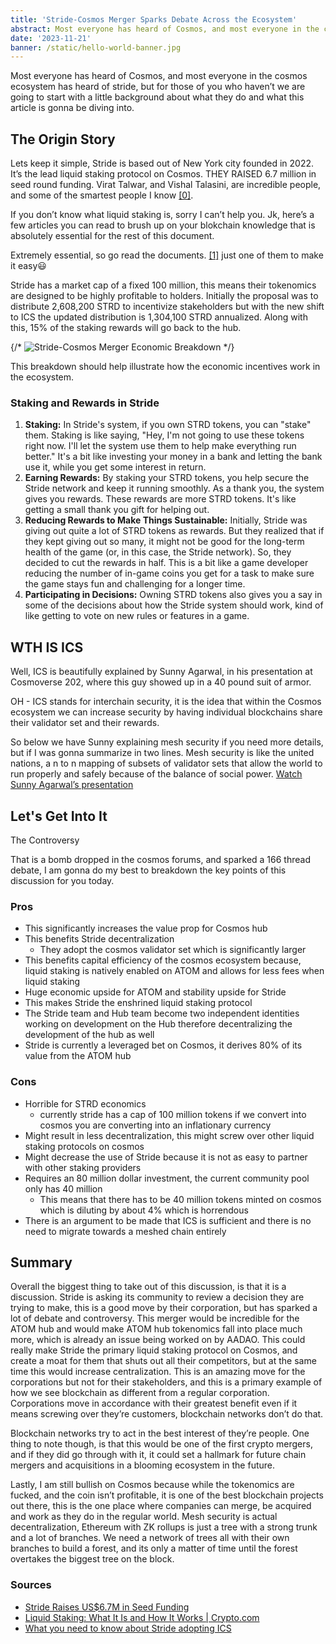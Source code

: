 ```yaml
---
title: 'Stride-Cosmos Merger Sparks Debate Across the Ecosystem'
abstract: Most everyone has heard of Cosmos, and most everyone in the cosmos ecosystem has heard of stride, but for those of you who haven’t we are going to start with a little background about what they do and what this article is gonna be diving into.
date: '2023-11-21'
banner: /static/hello-world-banner.jpg
---
```


Most everyone has heard of Cosmos, and most everyone in the cosmos ecosystem has heard of stride, but for those of you who haven’t we are going to start with a little background about what they do and what this article is gonna be diving into.

## The Origin Story

Lets keep it simple, Stride is based out of New York city founded in 2022. It’s the lead liquid staking protocol on Cosmos. THEY RAISED 6.7 million in seed round funding. Virat Talwar, and Vishal Talasini, are incredible people, and some of the smartest people I know [[0]](https://www.notion.so/Stride-Cosmos-Merger-Sparks-Debate-Across-the-ecosystem-c6176c10006a4415804b58743b8fc181?pvs=21).

If you don’t know what liquid staking is, sorry I can’t help you. Jk, here’s a few articles you can read to brush up on your blokchain knowledge that is absolutely essential for the rest of this document.

Extremely essential, so go read the documents. [[1]](https://www.notion.so/Stride-Cosmos-Merger-Sparks-Debate-Across-the-ecosystem-c6176c10006a4415804b58743b8fc181?pvs=21) just one of them to make it easy😃

Stride has a market cap of a fixed 100 million, this means their tokenomics are designed to be highly profitable to holders. Initially the proposal was to distribute 2,608,200 STRD to incentivize stakeholders but with the new shift to ICS the updated distribution is 1,304,100 STRD annualized. Along with this, 15% of the staking rewards will go back to the hub.

{/* ![Stride-Cosmos Merger Economic Breakdown](./stride-cosmos-merger-economic-breakdown.png) */}

This breakdown should help illustrate how the economic incentives work in the ecosystem.

### Staking and Rewards in Stride

1. **Staking:** In Stride's system, if you own STRD tokens, you can "stake" them. Staking is like saying, "Hey, I'm not going to use these tokens right now. I'll let the system use them to help make everything run better." It's a bit like investing your money in a bank and letting the bank use it, while you get some interest in return.
2. **Earning Rewards:** By staking your STRD tokens, you help secure the Stride network and keep it running smoothly. As a thank you, the system gives you rewards. These rewards are more STRD tokens. It's like getting a small thank you gift for helping out.
3. **Reducing Rewards to Make Things Sustainable:** Initially, Stride was giving out quite a lot of STRD tokens as rewards. But they realized that if they kept giving out so many, it might not be good for the long-term health of the game (or, in this case, the Stride network). So, they decided to cut the rewards in half. This is a bit like a game developer reducing the number of in-game coins you get for a task to make sure the game stays fun and challenging for a longer time.
4. **Participating in Decisions:** Owning STRD tokens also gives you a say in some of the decisions about how the Stride system should work, kind of like getting to vote on new rules or features in a game.

## WTH IS ICS

Well, ICS is beautifully explained by Sunny Agarwal, in his presentation at Cosmoverse 202, where this guy showed up in a 40 pound suit of armor.

OH - ICS stands for interchain security, it is the idea that within the Cosmos ecosystem we can increase security by having individual blockchains share their validator set and their rewards.

So below we have Sunny explaining mesh security if you need more details, but if I was gonna summarize in two lines. Mesh security is like the united nations, a n to n mapping of subsets of validator sets that allow the world to run properly and safely because of the balance of social power.
[Watch Sunny Agarwal’s presentation](https://youtu.be/uzyBUlVTbAk)

## Let's Get Into It

The Controversy

That is a bomb dropped in the cosmos forums, and sparked a 166 thread debate, I am gonna do my best to breakdown the key points of this discussion for you today.

### Pros

- This significantly increases the value prop for Cosmos hub
- This benefits Stride decentralization
  - They adopt the cosmos validator set which is significantly larger
- This benefits capital efficiency of the cosmos ecosystem because, liquid staking is natively enabled on ATOM and allows for less fees when liquid staking
- Huge economic upside for ATOM and stability upside for Stride
- This makes Stride the enshrined liquid staking protocol
- The Stride team and Hub team become two independent identities working on development on the Hub therefore decentralizing the development of the hub as well
- Stride is currently a leveraged bet on Cosmos, it derives 80% of its value from the ATOM hub

### Cons

- Horrible for STRD economics
  - currently stride has a cap of 100 million tokens if we convert into cosmos you are converting into an inflationary currency
- Might result in less decentralization, this might screw over other liquid staking protocols on cosmos
- Might decrease the use of Stride because it is not as easy to partner with other staking providers
- Requires an 80 million dollar investment, the current community pool only has 40 million
  - This means that there has to be 40 million tokens minted on cosmos which is diluting by about 4% which is horrendous
- There is an argument to be made that ICS is sufficient and there is no need to migrate towards a meshed chain entirely

## Summary

Overall the biggest thing to take out of this discussion, is that it is a discussion. Stride is asking its community to review a decision they are trying to make, this is a good move by their corporation, but has sparked a lot of debate and controversy. This merger would be incredible for the ATOM hub and would make ATOM hub tokenomics fall into place much more, which is already an issue being worked on by AADAO. This could really make Stride the primary liquid staking protocol on Cosmos, and create a moat for them that shuts out all their competitors, but at the same time this would increase centralization. This is an amazing move for the corporations but not for their stakeholders, and this is a primary example of how we see blockchain as different from a regular corporation. Corporations move in accordance with their greatest benefit even if it means screwing over they’re customers, blockchain networks don’t do that.

Blockchain networks try to act in the best interest of they’re people. One thing to note though, is that this would be one of the first crypto mergers, and if they did go through with it, it could set a hallmark for future chain mergers and acquisitions in a blooming ecosystem in the future.

Lastly, I am still bullish on Cosmos because while the tokenomics are fucked, and the coin isn’t profitable, it is one of the best blockchain projects out there, this is the one place where companies can merge, be acquired and work as they do in the regular world. Mesh security is actual decentralization, Ethereum with ZK rollups is just a tree with a strong trunk and a lot of branches. We need a network of trees all with their own branches to build a forest, and its only a matter of time until the forest overtakes the biggest tree on the block.

### Sources

- [Stride Raises US$6.7M in Seed Funding](https://www.finsmes.com/2022/08/stride-raises-us6-7m-in-seed-funding.html)
- [Liquid Staking: What It Is and How It Works | Crypto.com](https://crypto.com/university/what-is-liquid-staking)
- [What you need to know about Stride adopting ICS](https://www.stride.zone/blog/what-you-need-to-know-about-stride-adopting-ics)
